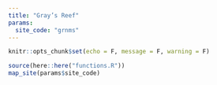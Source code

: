```yaml
---
title: "Gray’s Reef"
params:
  site_code: "grnms"
---
```

```r
knitr::opts_chunk$set(echo = F, message = F, warning = F)
```
```r
source(here::here("functions.R"))
map_site(params$site_code)
```
